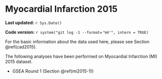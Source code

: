 # Myocardial Infarction 2015

**Last updated:** `r Sys.Date()`

**Code version:** `r system("git log -1 --format='%H'", intern = TRUE)`

For the basic information about the data used here, please see Section \@ref(cad2015).

The following analyses have been performed on Myocardial Infarction (MI) 2015 dataset.

- GSEA Round 1 (Section \@ref(mi2015-1))
